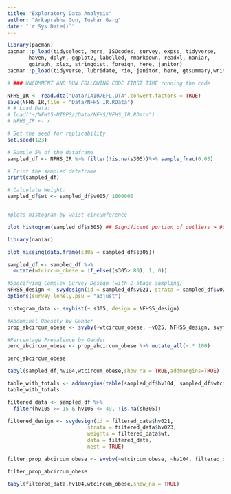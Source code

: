 ```yaml
---
title: "Exploratory Data Analysis"
author: "Arkaprabha Gun, Tushar Garg"
date: "`r Sys.Date()`"
---
```


```r
library(pacman)
pacman::p_load(tidyselect, here, ISOcodes, survey, expss, tidyverse,
       haven, dplyr, ggplot2, labelled, rmarkdown, readxl, naniar,
       ggiraph, xlsx, stringdist, foreign, here, janitor)
pacman::p_load(tidyverse, lubridate, rio, janitor, here, gtsummary,writexl,openxlsx,DataExplorer)
```




```r
# ### UNCOMMENT AND RUN FOLLOWING CODE FIRST TIME running the code

NFHS_IR <- read.dta("Data/IAIR7EFL.DTA",convert.factors = TRUE)
save(NFHS_IR,file = "Data/NFHS_IR.RData")
# # Load Data:
# load("~/NFHS5-NTBPS//Data/NFHS/NFHS_IR.RData")
# NFHS_IR <- x
```
```r
# Set the seed for replicability
set.seed(123)

# Sample 5% of the dataframe
sampled_df <- NFHS_IR %>% filter(!is.na(s305))%>% sample_frac(0.05)

# Print the sampled dataframe
print(sampled_df)
```


```r


# Calculate Weight:
sampled_df$wt <- sampled_df$v005/ 1000000


#plots histogram by waist circumference 

plot_histogram(sampled_df$s305) ## Significant portion of outliers > 900 cm waist circumference

```

```r
library(naniar)

plot_missing(data.frame(s305 = sampled_df$s305))
```



```r
sampled_df <- sampled_df %>%
  mutate(wtcircum_obese = if_else((s305> 80), 1, 0))

```



```r
#Specifying Complex Survey Design (with 2-stage sampling)
NFHS5_design <- svydesign(id = sampled_df$v021, strata = sampled_df$v023, weights = sampled_df$wt, data = sampled_df, nest = TRUE)
options(survey.lonely.psu = "adjust")


```

```r
histogram_data <- svyhist(~ s305, design = NFHS5_design)

```

```r
#Abdominal Obesity by Gender
prop_abcircum_obese <- svyby(~wtcircum_obese, ~v025, NFHS5_design, svymean, prop = "weights",na.rm = TRUE,multicore = TRUE,vartype = c("se", "ci"))

```

```r
#Percentage Prevalence by Gender
perc_abcircum_obese <- prop_abcircum_obese %>% mutate_all(~.* 100)
```
```r
perc_abcircum_obese
```

```r
tabyl(sampled_df,hv104,wtcircum_obese,show_na = TRUE,addmargins=TRUE)

```
```r
table_with_totals <- addmargins(table(sampled_df$hv104, sampled_df$wtcircum_obese, useNA = "always"), margin = 1, FUN = list(Total = sum))
table_with_totals
```


```r

filtered_data <- sampled_df %>%
  filter(hv105 >= 15 & hv105 <= 49, !is.na(sh305))
```

```r
filtered_design <- svydesign(id = filtered_data$hv021, 
                          strata = filtered_data$hv023, 
                          weights = filtered_data$wt, 
                          data = filtered_data, 
                          nest = TRUE)

```


```r
filter_prop_abcircum_obese <- svyby(~wtcircum_obese, ~hv104, filtered_design, svymean, prop = "weights",na.rm = TRUE,multicore = TRUE,vartype = c("se", "ci"))


```

```r
filter_prop_abcircum_obese
```

```r
tabyl(filtered_data,hv104,wtcircum_obese,show_na = TRUE)
```

